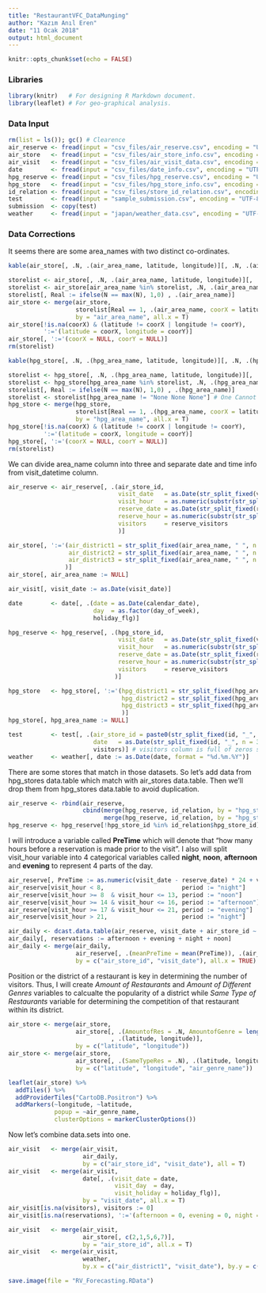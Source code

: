 ```yaml
---
title: "RestaurantVFC_DataMunging"
author: "Kazım Anıl Eren"
date: "11 Ocak 2018"
output: html_document
---
```


```r
knitr::opts_chunk$set(echo = FALSE)
```

### Libraries

```r
library(knitr)   # For designing R Markdown document.
library(leaflet) # For geo-graphical analysis.
```

### Data Input 

```r
rm(list = ls()); gc() # Clearence
air_reserve <- fread(input = "csv_files/air_reserve.csv", encoding = "UTF-8")
air_store   <- fread(input = "csv_files/air_store_info.csv", encoding = "UTF-8") 
air_visit   <- fread(input = "csv_files/air_visit_data.csv", encoding = "UTF-8")
date        <- fread(input = "csv_files/date_info.csv", encoding = "UTF-8")
hpg_reserve <- fread(input = "csv_files/hpg_reserve.csv", encoding = "UTF-8")
hpg_store   <- fread(input = "csv_files/hpg_store_info.csv", encoding = "UTF-8") 
id_relation <- fread(input = "csv_files/store_id_relation.csv", encoding = "UTF-8")
test        <- fread(input = "sample_submission.csv", encoding = "UTF-8")
submission  <- copy(test)
weather     <- fread(input = "japan/weather_data.csv", encoding = "UTF-8")
```

### Data Corrections 

It seems there are some area_names with two distinct co-ordinates.

```r
kable(air_store[, .N, .(air_area_name, latitude, longitude)][, .N, .(air_area_name)][N > 1])
```

```r
storelist <- air_store[, .N, .(air_area_name, latitude, longitude)][, .N, .(air_area_name)][N > 1]$air_area_name
storelist <- air_store[air_area_name %in% storelist, .N, .(air_area_name, latitude, longitude)]
storelist[, Real := ifelse(N == max(N), 1,0) , .(air_area_name)]
air_store <- merge(air_store, 
                   storelist[Real == 1, .(air_area_name, coorX = latitude, coorY = longitude)],
                   by = "air_area_name", all.x = T)
air_store[!is.na(coorX) & (latitude != coorX | longitude != coorY),
          ':='(latitude = coorX, longitude = coorY)]
air_store[, ':='(coorX = NULL, coorY = NULL)]
rm(storelist)
```

```r
kable(hpg_store[, .N, .(hpg_area_name, latitude, longitude)][, .N, .(hpg_area_name)][N > 1])
```

```r
storelist <- hpg_store[, .N, .(hpg_area_name, latitude, longitude)][, .N, .(hpg_area_name)][N > 1]$hpg_area_name
storelist <- hpg_store[hpg_area_name %in% storelist, .N, .(hpg_area_name, latitude, longitude)]
storelist[, Real := ifelse(N == max(N), 1,0) , .(hpg_area_name)]
storelist <- storelist[hpg_area_name != "None None None"] # One Cannot correct no-location's coordinates.
hpg_store <- merge(hpg_store, 
                   storelist[Real == 1, .(hpg_area_name, coorX = latitude, coorY = longitude)],
                   by = "hpg_area_name", all.x = T)
hpg_store[!is.na(coorX) & (latitude != coorX | longitude != coorY),
          ':='(latitude = coorX, longitude = coorY)]
hpg_store[, ':='(coorX = NULL, coorY = NULL)]
rm(storelist)
```

We can divide area_name column into three and separate date and time info from visit_datetime column.

```r
air_reserve <- air_reserve[, .(air_store_id,
                               visit_date   = as.Date(str_split_fixed(visit_datetime, pattern = " ", n = 2)[, 1]),
                               visit_hour   = as.numeric(substr(str_split_fixed(visit_datetime, pattern = " ", n = 2)[, 2], 1, 2)),
                               reserve_date = as.Date(str_split_fixed(reserve_datetime, pattern = " ", n = 2)[, 1]),
                               reserve_hour = as.numeric(substr(str_split_fixed(reserve_datetime, pattern = " ", n = 2)[, 2], 1, 2)),
                               visitors     = reserve_visitors
                               )]

air_store[, ':='(air_district1 = str_split_fixed(air_area_name, " ", n = 3)[,1],
                 air_district2 = str_split_fixed(air_area_name, " ", n = 3)[,2],
                 air_district3 = str_split_fixed(air_area_name, " ", n = 3)[,3]
                )]
air_store[, air_area_name := NULL]

air_visit[, visit_date := as.Date(visit_date)]

date        <- date[, .(date = as.Date(calendar_date), 
                        day  = as.factor(day_of_week), 
                        holiday_flg)]

hpg_reserve <- hpg_reserve[, .(hpg_store_id,
                               visit_date   = as.Date(str_split_fixed(visit_datetime, pattern = " ", n = 2)[, 1]),
                               visit_hour   = as.numeric(substr(str_split_fixed(visit_datetime, pattern = " ", n = 2)[, 2], 1, 2)),
                               reserve_date = as.Date(str_split_fixed(reserve_datetime, pattern = " ", n = 2)[, 1]),
                               reserve_hour = as.numeric(substr(str_split_fixed(reserve_datetime, pattern = " ", n = 2)[, 2], 1, 2)),
                               visitors     = reserve_visitors
                              )]

hpg_store   <- hpg_store[, ':='(hpg_district1 = str_split_fixed(hpg_area_name, " ", n = 3)[,1],
                                hpg_district2 = str_split_fixed(hpg_area_name, " ", n = 3)[,2],
                                hpg_district3 = str_split_fixed(hpg_area_name, " ", n = 3)[,3]
                                )]
hpg_store[, hpg_area_name := NULL]

test        <- test[, .(air_store_id = paste0(str_split_fixed(id, "_", n = 3)[,1], "_", str_split_fixed(id, "_", n = 3)[,2]),
                        date   = as.Date(str_split_fixed(id, "_", n = 3)[,3]),
                        visitors)] # visitors column is full of zeros since there has been no forecast all along.
weather     <- weather[, date := as.Date(date, format = "%d.%m.%Y")]
```

There are some stores that match in those datasets. So let's add data from hpg_stores data.table which match with air_stores data.table. Then we'll drop them from hpg_stores data.table to avoid duplication.

```r
air_reserve <- rbind(air_reserve,
                     cbind(merge(hpg_reserve, id_relation, by = "hpg_store_id")[, 7], 
                           merge(hpg_reserve, id_relation, by = "hpg_store_id")[, 2:6]))
hpg_reserve <- hpg_reserve[!hpg_store_id %in% id_relation$hpg_store_id]
```

I will introduce a variable called **PreTime** which will denote that "how many hours before a reservation is made prior to the visit". I also will split visit_hour variable into 4 categorical variables called **night**, **noon**, **afternoon** and **evening** to represent 4 parts of the day.

```r
air_reserve[, PreTime := as.numeric(visit_date - reserve_date) * 24 + visit_hour - reserve_hour]
air_reserve[visit_hour < 8,                      period := "night"]
air_reserve[visit_hour >= 8  & visit_hour <= 13, period := "noon"]
air_reserve[visit_hour >= 14 & visit_hour <= 16, period := "afternoon"]
air_reserve[visit_hour >= 17 & visit_hour <= 21, period := "evening"]
air_reserve[visit_hour > 21,                     period := "night"]

air_daily <- dcast.data.table(air_reserve, visit_date + air_store_id ~ period, fun.aggregate = sum, value.var = "visitors")
air_daily[, reservations := afternoon + evening + night + noon]
air_daily <- merge(air_daily,
                   air_reserve[, .(meanPreTime = mean(PreTime)), .(air_store_id, visit_date)],
                   by = c("air_store_id", "visit_date"), all.x = TRUE)
```

Position or the district of a restaurant is key in determining the number of visitors. Thus, I will create *Amount of Restaurants* and *Amount of Different Genres* variables to calcualte the popularity of a district while *Same Type of Restaurants* variable for determining the competition of that restaurant within its district.

```r
air_store <- merge(air_store,
                   air_store[, .(AmountofRes = .N, AmountofGenre = length(unique(air_genre_name)))
                             , .(latitude, longitude)],
                   by = c("latitude", "longitude"))
air_store <- merge(air_store,
                   air_store[, .(SameTypeRes = .N), .(latitude, longitude, air_genre_name)],
                   by = c("latitude", "longitude", "air_genre_name"))

leaflet(air_store) %>%
  addTiles() %>%
  addProviderTiles("CartoDB.Positron") %>%
  addMarkers(~longitude, ~latitude, 
             popup = ~air_genre_name,
             clusterOptions = markerClusterOptions())
```

Now let's combine data.sets into one.

```r
air_visit   <- merge(air_visit, 
                     air_daily, 
                     by = c("air_store_id", "visit_date"), all = T)
air_visit   <- merge(air_visit,
                     date[, .(visit_date = date,
                              visit_day  = day, 
                              visit_holiday = holiday_flg)],
                     by = "visit_date", all.x = T)
air_visit[is.na(visitors), visitors := 0]
air_visit[is.na(reservations), ':='(afternoon = 0, evening = 0, night = 0, noon = 0, reservations = 0)]

air_visit   <- merge(air_visit,
                     air_store[, c(2,1,5,6,7)],
                     by = "air_store_id", all.x = T)
air_visit   <- merge(air_visit,
                     weather,
                     by.x = c("air_district1", "visit_date"), by.y = c("air_district1", "date"), all.x = T)
```

```r
save.image(file = "RV_Forecasting.RData")
```

